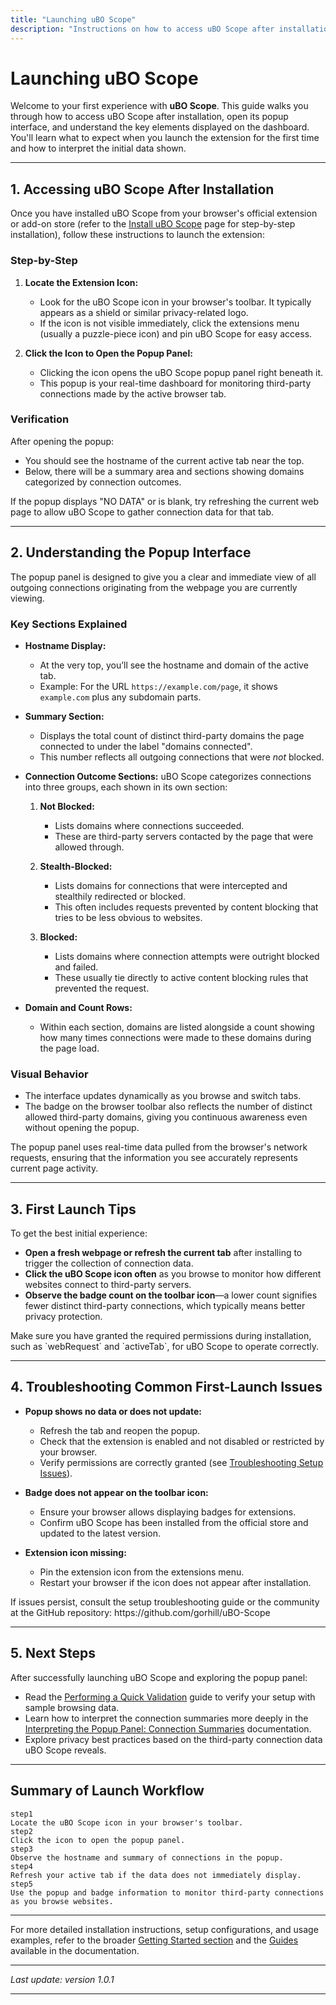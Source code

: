 ```yaml
---
title: "Launching uBO Scope"
description: "Instructions on how to access uBO Scope after installation, open its popup interface, and recognize the key elements of its dashboard. Highlights initial user experience and what to expect on first launch."
---
```


# Launching uBO Scope

Welcome to your first experience with **uBO Scope**. This guide walks you through how to access uBO Scope after installation, open its popup interface, and understand the key elements displayed on the dashboard. You'll learn what to expect when you launch the extension for the first time and how to interpret the initial data shown.

---

## 1. Accessing uBO Scope After Installation

Once you have installed uBO Scope from your browser's official extension or add-on store (refer to the [Install uBO Scope](/getting-started/installation-basics/extension-installation) page for step-by-step installation), follow these instructions to launch the extension:

### Step-by-Step

1. **Locate the Extension Icon:**
   - Look for the uBO Scope icon in your browser's toolbar. It typically appears as a shield or similar privacy-related logo.
   - If the icon is not visible immediately, click the extensions menu (usually a puzzle-piece icon) and pin uBO Scope for easy access.

2. **Click the Icon to Open the Popup Panel:**
   - Clicking the icon opens the uBO Scope popup panel right beneath it.
   - This popup is your real-time dashboard for monitoring third-party connections made by the active browser tab.

### Verification

After opening the popup:
- You should see the hostname of the current active tab near the top.
- Below, there will be a summary area and sections showing domains categorized by connection outcomes.

<Tip>
If the popup displays "NO DATA" or is blank, try refreshing the current web page to allow uBO Scope to gather connection data for that tab.
</Tip>

---

## 2. Understanding the Popup Interface

The popup panel is designed to give you a clear and immediate view of all outgoing connections originating from the webpage you are currently viewing.

### Key Sections Explained

- **Hostname Display:**
  - At the very top, you’ll see the hostname and domain of the active tab.
  - Example: For the URL `https://example.com/page`, it shows `example.com` plus any subdomain parts.

- **Summary Section:**
  - Displays the total count of distinct third-party domains the page connected to under the label "domains connected".
  - This number reflects all outgoing connections that were _not_ blocked.

- **Connection Outcome Sections:**
  uBO Scope categorizes connections into three groups, each shown in its own section:

  1. **Not Blocked:**
     - Lists domains where connections succeeded.
     - These are third-party servers contacted by the page that were allowed through.

  2. **Stealth-Blocked:**
     - Lists domains for connections that were intercepted and stealthily redirected or blocked.
     - This often includes requests prevented by content blocking that tries to be less obvious to websites.

  3. **Blocked:**
     - Lists domains where connection attempts were outright blocked and failed.
     - These usually tie directly to active content blocking rules that prevented the request.

- **Domain and Count Rows:**
  - Within each section, domains are listed alongside a count showing how many times connections were made to these domains during the page load.

### Visual Behavior

- The interface updates dynamically as you browse and switch tabs.
- The badge on the browser toolbar also reflects the number of distinct allowed third-party domains, giving you continuous awareness even without opening the popup.

<Info>
The popup panel uses real-time data pulled from the browser's network requests, ensuring that the information you see accurately represents current page activity.
</Info>

---

## 3. First Launch Tips

To get the best initial experience:

- **Open a fresh webpage or refresh the current tab** after installing to trigger the collection of connection data.
- **Click the uBO Scope icon often** as you browse to monitor how different websites connect to third-party servers.
- **Observe the badge count on the toolbar icon**—a lower count signifies fewer distinct third-party connections, which typically means better privacy protection.

<Check>
Make sure you have granted the required permissions during installation, such as `webRequest` and `activeTab`, for uBO Scope to operate correctly.
</Check>

---

## 4. Troubleshooting Common First-Launch Issues

- **Popup shows no data or does not update:**
  - Refresh the tab and reopen the popup.
  - Check that the extension is enabled and not disabled or restricted by your browser.
  - Verify permissions are correctly granted (see [Troubleshooting Setup Issues](/getting-started/setup-support/troubleshooting-setup)).

- **Badge does not appear on the toolbar icon:**
  - Ensure your browser allows displaying badges for extensions.
  - Confirm uBO Scope has been installed from the official store and updated to the latest version.

- **Extension icon missing:**
  - Pin the extension icon from the extensions menu.
  - Restart your browser if the icon does not appear after installation.

<Tip>
If issues persist, consult the setup troubleshooting guide or the community at the GitHub repository: https://github.com/gorhill/uBO-Scope
</Tip>

---

## 5. Next Steps

After successfully launching uBO Scope and exploring the popup panel:

- Read the [Performing a Quick Validation](/getting-started/first-run-and-configuration/quick-usage-validation) guide to verify your setup with sample browsing data.
- Learn how to interpret the connection summaries more deeply in the [Interpreting the Popup Panel: Connection Summaries](/guides/getting-started-essentials/core-workflow-interpreting-popup) documentation.
- Explore privacy best practices based on the third-party connection data uBO Scope reveals.

---

## Summary of Launch Workflow

```steps
step1
Locate the uBO Scope icon in your browser's toolbar.
step2
Click the icon to open the popup panel.
step3
Observe the hostname and summary of connections in the popup.
step4
Refresh your active tab if the data does not immediately display.
step5
Use the popup and badge information to monitor third-party connections as you browse websites.
```

---

For more detailed installation instructions, setup configurations, and usage examples, refer to the broader [Getting Started section](/getting-started) and the [Guides](/guides) available in the documentation.

---

_Last update: version 1.0.1_

---